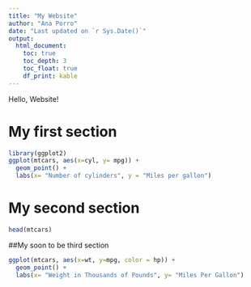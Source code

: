 ```yaml
---
title: "My Website"
author: "Ana Porro"
date: "Last updated on `r Sys.Date()`"
output:
  html_document:
    toc: true
    toc_depth: 3
    toc_float: true
    df_print: kable
---
```


<!--
Comments in HTML are like this! 
-->


Hello, Website!

# My first section 

```r
library(ggplot2)
ggplot(mtcars, aes(x=cyl, y= mpg)) +
  geom_point() +
  labs(x= "Number of cylinders", y = "Miles per gallon")
```


# My second section

```r
head(mtcars)


```

##My soon to be third section

```r

ggplot(mtcars, aes(x=wt, y=mpg, color = hp)) +
  geom_point() +
  labs(x= "Weight in Thousands of Pounds", y= "Miles Per Gallon")

```